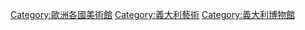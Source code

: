 {{Commonscat|Art museums in Italy}}

[[Category:歐洲各國美術館|Category:歐洲各國美術館]]
[[Category:義大利藝術|Category:義大利藝術]]
[[Category:義大利博物館|Category:義大利博物館]]